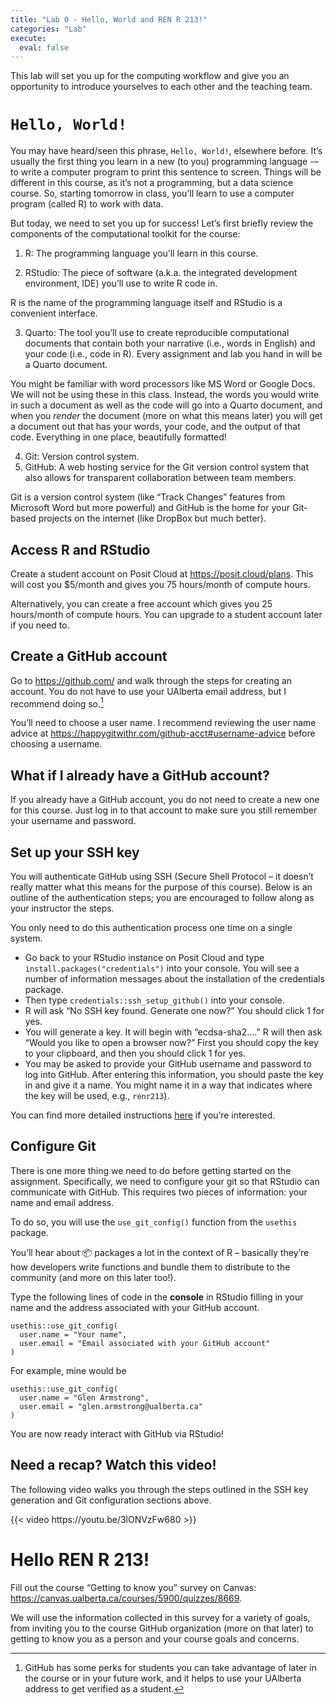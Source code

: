 ```yaml
---
title: "Lab 0 - Hello, World and REN R 213!"
categories: "Lab"
execute:
  eval: false
---
```


This lab will set you up for the computing workflow and give you an opportunity to introduce yourselves to each other and the teaching team.

# `Hello, World!`

You may have heard/seen this phrase, `Hello, World!`, elsewhere before. It's usually the first thing you learn in a new (to you) programming language -– to write a computer program to print this sentence to screen. Things will be different in this course, as it's not a programming, but a data science course. So, starting tomorrow in class, you'll learn to use a computer program (called R) to work with data.

But today, we need to set you up for success! Let's first briefly review the components of the computational toolkit for the course:

1.  R: The programming language you'll learn in this course.

2.  RStudio: The piece of software (a.k.a. the integrated development environment, IDE) you'll use to write R code in.

::: callout-note
R is the name of the programming language itself and RStudio is a convenient interface.
:::

3.  Quarto: The tool you'll use to create reproducible computational documents that contain both your narrative (i.e., words in English) and your code (i.e., code in R). Every assignment and lab you hand in will be a Quarto document.

::: callout-note
You might be familiar with word processors like MS Word or Google Docs. We will not be using these in this class. Instead, the words you would write in such a document as well as the code will go into a Quarto document, and when you *render* the document (more on what this means later) you will get a document out that has your words, your code, and the output of that code. Everything in one place, beautifully formatted!
:::

4.  Git: Version control system.
5.  GitHub: A web hosting service for the Git version control system that also allows for transparent collaboration between team members.

::: callout-note
Git is a version control system (like "Track Changes" features from Microsoft Word but more powerful) and GitHub is the home for your Git-based projects on the internet (like DropBox but much better).
:::

## Access R and RStudio

Create a student account on Posit Cloud at <https://posit.cloud/plans>. This will cost you \$5/month and gives you 75 hours/month of compute hours.

Alternatively, you can create a free account which gives you 25 hours/month of compute hours. You can upgrade to a student account later if you need to.

## Create a GitHub account

Go to <https://github.com/> and walk through the steps for creating an account. You do not have to use your UAlberta email address, but I recommend doing so.[^1]

[^1]: GitHub has some perks for students you can take advantage of later in the course or in your future work, and it helps to use your UAlberta address to get verified as a student.

::: callout-note
You'll need to choose a user name. I recommend reviewing the user name advice at <https://happygitwithr.com/github-acct#username-advice> before choosing a username.
:::

::: {.callout-important collapse="true"}
## What if I already have a GitHub account?

If you already have a GitHub account, you do not need to create a new one for this course. Just log in to that account to make sure you still remember your username and password.
:::

## Set up your SSH key

You will authenticate GitHub using SSH (Secure Shell Protocol – it doesn't really matter what this means for the purpose of this course). Below is an outline of the authentication steps; you are encouraged to follow along as your instructor the steps.

::: callout-note
You only need to do this authentication process one time on a single system.
:::

-   Go back to your RStudio instance on Posit Cloud and type `install.packages("credentials")` into your console. You will see a number of information messages about the installation of the credentials package.
-   Then type `credentials::ssh_setup_github()` into your console.
-   R will ask "No SSH key found. Generate one now?" You should click 1 for yes.
-   You will generate a key. It will begin with "ecdsa-sha2...." R will then ask "Would you like to open a browser now?" First you should copy the key to your clipboard, and then you should click 1 for yes.
-   You may be asked to provide your GitHub username and password to log into GitHub. After entering this information, you should paste the key in and give it a name. You might name it in a way that indicates where the key will be used, e.g., `renr213`).

You can find more detailed instructions [here](https://github.com/DukeStatSci/github_auth_guide) if you're interested.

## Configure Git

There is one more thing we need to do before getting started on the assignment. Specifically, we need to configure your git so that RStudio can communicate with GitHub. This requires two pieces of information: your name and email address.

To do so, you will use the `use_git_config()` function from the `usethis` package.

::: callout-note
You'll hear about 📦 packages a lot in the context of R – basically they're how developers write functions and bundle them to distribute to the community (and more on this later too!).
:::

Type the following lines of code in the **console** in RStudio filling in your name and the address associated with your GitHub account.

```{install.packages("usethis")}
usethis::use_git_config(
  user.name = "Your name", 
  user.email = "Email associated with your GitHub account"
)
```

For example, mine would be

```{install.packages("usethis")}

usethis::use_git_config(
  user.name = "Glen Armstrong", 
  user.email = "glen.armstrong@ualberta.ca"
)
```

You are now ready interact with GitHub via RStudio!

::: {.callout-tip collapse="true"}
## Need a recap? Watch this video!

The following video walks you through the steps outlined in the SSH key generation and Git configuration sections above.

{{< video https://youtu.be/3lONVzFw680 >}}
:::

# Hello REN R 213!

Fill out the course "Getting to know you" survey on Canvas: <https://canvas.ualberta.ca/courses/5900/quizzes/8669>.

We will use the information collected in this survey for a variety of goals, from inviting you to the course GitHub organization (more on that later) to getting to know you as a person and your course goals and concerns.

